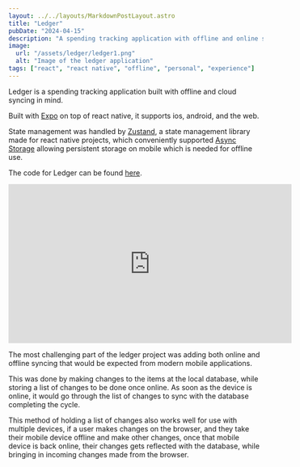 ```yaml
---
layout: ../../layouts/MarkdownPostLayout.astro
title: "Ledger"
pubDate: "2024-04-15"
description: "A spending tracking application with offline and online syncing capabilities using Zustand"
image:
  url: "/assets/ledger/ledger1.png"
  alt: "Image of the ledger application"
tags: ["react", "react native", "offline", "personal", "experience"]
---
```



Ledger is a spending tracking application built with offline and cloud syncing in mind.

Built with [Expo](https://expo.dev/) on top of react native, it supports ios, android, and the web.

State management was handled by [Zustand](https://zustand-demo.pmnd.rs/), a state management library made for react native projects, which conveniently supported [Async Storage](https://react-native-async-storage.github.io/async-storage/) allowing persistent storage on mobile which is needed for offline use.

The code for Ledger can be found [here](https://github.com/AntoineDujar/Ledger).

<iframe
  width="560"
  height="315"
  src="https://www.youtube.com/embed/3Yn8Vmm-F64?si=HrHqDK5iOHq6SDCH"
  title="YouTube video player"
  frameborder="0"
  allow="accelerometer; autoplay; clipboard-write; encrypted-media; gyroscope; picture-in-picture; web-share"
  allowfullscreen
></iframe>

The most challenging part of the ledger project was adding both online and offline syncing that would be expected from modern mobile applications.

This was done by making changes to the items at the local database, while storing a list of changes to be done once online. As soon as the device is online, it would go through the list of changes to sync with the database completing the cycle.

<ImageImport
  url="/assets/ledger/ledger2.png"
  alt="Diagram showcasing ledger offline list of changes."
/>

This method of holding a list of changes also works well for use with multiple devices, if a user makes changes on the browser, and they take their mobile device offline and make other changes, once that mobile device is back online, their changes gets reflected with the database, while bringing in incoming changes made from the browser.

